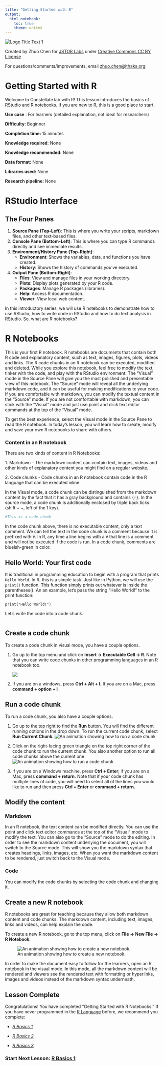 ```yaml
---
title: "Getting Started with R"
output: 
  html_notebook:
    toc: true
    theme: united
---
```


![](https://ithaka-labs.s3.amazonaws.com/static-files/images/tdm/tdmdocs/CC_BY.png "Logo Title Text 1")

Created by Zhuo Chen for [JSTOR Labs](https://labs.jstor.org/) under [Creative Commons CC BY License](https://creativecommons.org/licenses/by/4.0/)

For questions/comments/improvements, email [zhuo.chen\@ithaka.org](mailto:zhuo.chen@ithaka.org)

# Getting Started with R

Welcome to Constellate lab with R! This lesson introduces the basics of RStudio and R notebooks. If you are new to R, this is a good place to start.

**Use case** : For learners (detailed explanation, not ideal for researchers)

**Difficulty:** Beginner

**Completion time:** 15 minutes

**Knowledge required:** None

**Knowledge recommended:** None

**Data format:** None

**Libraries used:** None

**Research pipeline:** None

# RStudio Interface

## The Four Panes

1.  **Source Pane (Top-Left)**: This is where you write your scripts, markdown files, and other text-based files.
2.  **Console Pane (Bottom-Left)**: This is where you can type R commands directly and see immediate results.
3.  **Environment/History Pane (Top-Right)**:
    -   **Environment**: Shows the variables, data, and functions you have created.
    -   **History**: Shows the history of commands you've executed.
4.  **Output Pane (Bottom-Right)**:
    -   **Files**: View and manage files in your working directory.
    -   **Plots**: Display plots generated by your R code.
    -   **Packages**: Manage R packages (libraries).
    -   **Help**: Access R documentation.
    -   **Viewer**: View local web content.

In this introductory series, we will use R notebooks to demonstrate how to use RStudio, how to write code in RStudio and how to do text analysis in RStudio. So, what are R notebooks?

# R Notebooks

This is your first R notebook. R notebooks are documents that contain both R code and explanatory content, such as text, images, figures, plots, videos and links. The R code chunks in an R notebook can be executed, modified and deleted. While you explore this notebook, feel free to modify the text, tinker with the code, and play with the RStudio environment. The "Visual" mode in the Source Pane will give you the most polished and presentable view of this notebook. The "Source" mode will reveal all the underlying markdown code, and it can be useful for making modifications to your code. If you are comfortable with markdown, you can modify the textual content in the "Source" mode. If you are not comfortable with markdown, you can stick with the "Visual" mode and just use point and click text editor commands at the top of the "Visual" mode.

To get the best experience, select the Visual mode in the Source Pane to read the R notebook. In today's lesson, you will learn how to create, modify and save your own R notebooks to share with others.

### Content in an R notebook

There are two kinds of content in R Notebooks:

1\. Markdown - The markdown content can contain text, images, videos and other kinds of explanatory content you might find on a regular website.

2\. Code chunks - Code chunks in an R notebook contain code in the R language that can be executed inline.

In the Visual mode, a code chunk can be distinguished from the markdown content by the fact that it has a gray background and contains `{r}`. In the source mode, a code chunk is additionally enclosed by triple back ticks (shift + \~, left of the 1 key).

```r
#This is a code chunk
```

In the code chunk above, there is no executable content, only a text comment. We can tell the text in the code chunk is a comment because it is prefixed with `#`. In R, any time a line begins with a `#` that line is a comment and will not be executed if the code is run. In a code chunk, comments are blueish-green in color.

## Hello World: Your first code

It is traditional in programming education to begin with a program that prints `Hello World`. In R, this is a simple task. Just like in Python, we will use the `print()` function. This function simply prints out whatever is inside the parentheses(). An an example, let's pass the string "Hello World!" to the print function:

`print("Hello World!")`

Let's write the code into a code chunk.

```r

```

## Create a code chunk

To create a code chunk in visual mode, you have a couple options.

1.  Go up to the top menu and click on **Insert -\> Executable Cell -\> R**. Note that you can write code chunks in other programming languages in an R notebook too.

    ![](https://ithaka-labs.s3.amazonaws.com/static-files/images/tdm/tdmdocs/insert-R-code-chunk.gif)

2.  If you are on a windows, press **Ctrl + Alt + I.** If you are on a Mac, press **command + option + I**

## Run a code chunk

To run a code chunk, you also have a couple options.

1.  Go up to the top right to find the **Run** button. You will find the different running options in the drop down. To run the current code chunk, select **Run Current Chunk**. ![An animation showing how to run a code chunk](https://ithaka-labs.s3.amazonaws.com/static-files/images/tdm/tdmdocs/run-R-code-chunk.gif)

2.  Click on the right-facing green triangle on the top right corner of the code chunk to run the current chunk. You also another option to run all code chunks above the current one. ![An animation showing how to run a code chunk](https://ithaka-labs.s3.amazonaws.com/static-files/images/tdm/tdmdocs/run-current-code-chunk-green-triangle.gif)

3.  If you are on a Windows machine, press **Ctrl + Enter**; if you are on a Mac, press **command + return.** Note that if your code chunk has multiple lines of code, you will need to select all of the lines you would like to run and then press **Ctrl + Enter** or **command + return.**

## Modify the content

### Markdown

In an R notebook, the text content can be modified directly. You can use the point and click text editor commands at the top of the "Visual" mode to modify the text. You can also go to the "Source" mode to do the editing. In order to see the markdown content underlying the document, you will switch to the Source mode. This will show you the markdown syntax that creates headings, links, images, etc. When you want the markdown content to be rendered, just switch back to the Visual mode.

### Code

You can modify the code chunks by selecting the code chunk and changing it.

## Create a new R notebook

R notebooks are great for teaching because they allow both markdown content and code chunks. The markdown content, including text, images, links and videos, can help explain the code.

To create a new R notebook, go to the top menu, click on **File -\> New File -\> R Notebook**.

![An animation showing how to create a new notebook.](https://ithaka-labs.s3.amazonaws.com/static-files/images/tdm/tdmdocs/create-new-rnotebook.gif)

In order to make the document easy to follow for the learners, open an R notebook in the visual mode. In this mode, all the markdown content will be rendered and viewers see the rendered text with formatting or hyperlinks, images and videos instead of the markdown syntax underneath.

## Lesson Complete

Congratulations! You have completed "Getting Started with R Notebooks." If you have never programmed in the [R Language](https://constellate.org/docs/key-terms/#r) before, we recommend you complete:

-   [*R Basics 1*](.R-basics-1.Rmd)

-   [*R Basics 2*](./R-basics-2.Rmd)

-   [*R Basics 3*](./R-basics-3.Rmd)

### Start Next Lesson: [R Basics 1](./R-basics-1.Rmd)
